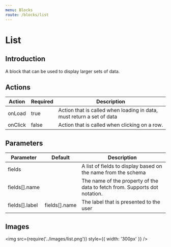```yaml
---
menu: Blocks
route: /blocks/list
---
```


# List

## Introduction

A block that can be used to display larger sets of data.

## Actions

| Action  | Required | Description                                                           |
| ------- | -------- | --------------------------------------------------------------------- |
| onLoad  | true     | Action that is called when loading in data, must return a set of data |
| onClick | false    | Action that is called when clicking on a row.                         |

## Parameters

| Parameter      | Default       | Description                                                                |
| -------------- | ------------- | -------------------------------------------------------------------------- |
| fields         |               | A list of fields to display based on the name from the schema              |
| fields[].name  |               | The name of the property of the data to fetch from. Supports dot notation. |
| fields[].label | fields[].name | The label that is presented to the user                                    |

## Images

<img src={require('../images/list.png')} style={{ width: '300px' }} />
